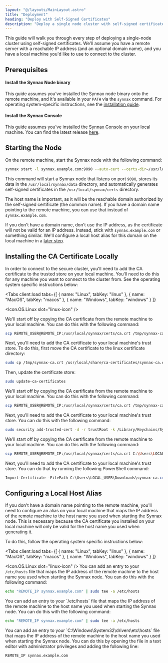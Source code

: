 ```yaml
---
layout: "@/layouts/MainLayout.astro"
title: "Deployment"
heading: "Deploy with Self-Signed Certificates"
description: "Deploy a single node cluster with self-signed certificates."
---
```


This guide will walk you through every step of deploying a single-node cluster using 
self-signed certificates. We'll assume you have a remote server with a reachable IP 
address (and an optional domain name), and you have a local machine you'd like to use to 
connect to the cluster.

## Prerequisites

#### Install the Synnax Node binary

This guide assumes you've installed the Synnax node binary onto the remote machine, and 
it's available in your `PATH` via the `synnax` command. For operating system-specific 
instructions, see the [installation guide](/reference/cluster/installation).

#### Install the Synnax Console

This guide assumes you've installed the [Synnax Console](/reference/console/get-started) 
on your local machine. You can find the latest release [here](https://github.com/synnaxlabs/synnax/releases).

## Starting the Node

On the remote machine, start the Synnax node with the following command:

```bash
synnax start -l synnax.example.com:9090 --auto-cert --certs-dir=/usr/local/synnax/certs -d /usr/local/synnax/data
```

This command will start a Synnax node that listens on port `9090`, stores
its data in the `/usr/local/synnax/data` directory, and automatically generates self-signed
certificates in the `/usr/local/synnax/certs` directory.

The host name is important, as it will be the reachable domain authorized by the self-signed
certificate (the common name). If you have a domain name pointing to the remote machine, 
you can use that instead of `synnax.example.com`. 

If you don't have a domain name, don't use the IP address, as the certificate will not 
be valid for an IP address. Instead, stick with `synnax.example.com` or something similar. 
We'll configure a local host alias for this domain on the local machine in a [later step](#configuring-a-local-host-alias).

## Installing the CA Certificate Locally

In order to connect to the secure cluster, you'll need to add the CA certificate to the
trusted store on your local machine. You'll need to do this for any machine you want to
connect to the cluster from. See the operating system specific instructions below:

<Tabs
    client:load
    tabs={[
        { name: "Linux", tabKey: "linux" },
        { name: "MacOS", tabKey: "macos" },
        { name: "Windows", tabKey: "windows" }
    ]}
>
<Icon.OS.Linux slot="linux-icon" />
<Fragment slot="linux">

We'll start off by copying the CA certificate from the remote machine to your local machine.
You can do this with the following command:

```bash
scp REMOTE_USER@REMOTE_IP:/usr/local/synnax/certs/ca.crt /tmp/synnax-ca.crt
```

Next, you'll need to add the CA certificate to your local machine's trust store. To do this,
first move the CA certificate to the linux certificate directory:

```bash
sudo cp /tmp/synnax-ca.crt /usr/local/share/ca-certificates/synnax-ca.crt
```

Then, update the certificate store:

```bash
sudo update-ca-certificates
```

</Fragment>
<Icon.OS.MacOS slot="macos-icon" />
<Fragment slot="macos">

We'll start off by copying the CA certificate from the remote machine to your local machine.
You can do this with the following command:

```bash
scp REMOTE_USER@REMOTE_IP:/usr/local/synnax/certs/ca.crt /tmp/synnax-ca.crt
```

Next, you'll need to add the CA certificate to your local machine's trust store. You can do
this with the following command:

```bash
sudo security add-trusted-cert -d -r trustRoot -k /Library/Keychains/System.keychain /tmp/synnax-ca.crt
```

</Fragment>
<Icon.OS.Windows slot="windows-icon" />
<Fragment slot="windows">

We'll start off by copying the CA certificate from the remote machine to your local machine.
You can do this with the following command:

```bash
scp REMOTE_USER@REMOTE_IP:/usr/local/synnax/certs/ca.crt C:\Users\LOCAL_USER\Downloads\synnax-ca.crt
```

Next, you'll need to add the CA certificate to your local machine's trust store. You can
do that by running the following PowerShell command:

```powershell
Import-Certificate -FilePath C:\Users\LOCAL_USER\Downloads\synnax-ca.crt -CertStoreLocation Cert:\LocalMachine\Root
```

</Fragment>
</Tabs>

## Configuring a Local Host Alias

If you don't have a domain name pointing to the remote machine, you'll need to configure
an alias on your local machine that maps the IP address of the remote machine to the
host name you used when starting the Synnax node. This is necessary because the CA
certificate you installed on your local machine will only be valid for the host name
you used when generating it.

To do this, follow the operating system specific instructions below:

<Tabs
    client:load
    tabs={[
        { name: "Linux", tabKey: "linux" },
        { name: "MacOS", tabKey: "macos" },
        { name: "Windows", tabKey: "windows" }
    ]}
>
<Icon.OS.Linux slot="linux-icon" />
<Fragment slot="linux">
You can add an entry to your `/etc/hosts` file that maps the IP address of the remote
machine to the host name you used when starting the Synnax node. You can do this with the
following command:

```bash
echo "REMOTE_IP synnax.example.com" | sudo tee -a /etc/hosts
```

</Fragment>
<Icon.OS.MacOS slot="macos-icon" />
<Fragment slot="macos">
You can add an entry to your `/etc/hosts` file that maps the IP address of the remote
machine to the host name you used when starting the Synnax node. You can do this with the
following command:

```bash
echo "REMOTE_IP synnax.example.com" | sudo tee -a /etc/hosts
```
</Fragment>
<Icon.OS.Windows slot="windows-icon" />
<Fragment slot="windows">
You can add an entry to your `C:\Windows\System32\drivers\etc\hosts` file that maps the
IP address of the remote machine to the host name you used when starting the Synnax node.
You can do this by opening the file in a text editor with administrator privileges and
adding the following line:

```
REMOTE_IP synnax.example.com
```
</Fragment>
</Tabs>



